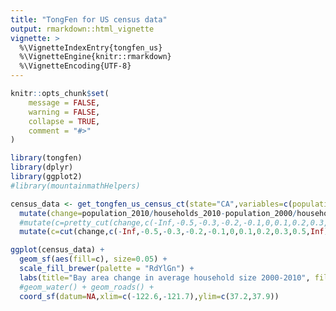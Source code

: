 ```yaml
---
title: "TongFen for US census data"
output: rmarkdown::html_vignette
vignette: >
  %\VignetteIndexEntry{tongfen_us}
  %\VignetteEngine{knitr::rmarkdown}
  %\VignetteEncoding{UTF-8}
---
```


```r
knitr::opts_chunk$set(
	message = FALSE,
	warning = FALSE,
	collapse = TRUE,
	comment = "#>"
)
```

```r
library(tongfen)
library(dplyr)
library(ggplot2)
#library(mountainmathHelpers)
```

```r
census_data <- get_tongfen_us_census_ct(state="CA",variables=c(population="H011001",households="H013001")) %>%
  mutate(change=population_2010/households_2010-population_2000/households_2000) %>%
  #mutate(c=pretty_cut(change,c(-Inf,-0.5,-0.3,-0.2,-0.1,0,0.1,0.2,0.3,0.5,Inf)))
  mutate(c=cut(change,c(-Inf,-0.5,-0.3,-0.2,-0.1,0,0.1,0.2,0.3,0.5,Inf)))
```

```r
ggplot(census_data) +
  geom_sf(aes(fill=c), size=0.05) +
  scale_fill_brewer(palette = "RdYlGn") +
  labs(title="Bay area change in average household size 2000-2010", fill=NULL) +
  #geom_water() + geom_roads() +
  coord_sf(datum=NA,xlim=c(-122.6,-121.7),ylim=c(37.2,37.9))
```

